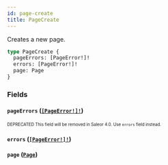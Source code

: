 ```yaml
---
id: page-create
title: PageCreate
---
```


Creates a new page.

```graphql
type PageCreate {
  pageErrors: [PageError!]!
  errors: [PageError!]!
  page: Page
}
```

### Fields

#### `pageErrors` ([`[PageError!]!`](/developer/api-reference/objects/page-error.mdx))

<sub><sup><span className="deprecatedTag">DEPRECATED</span> This field will be removed in Saleor 4.0. Use `errors` field instead.</sup></sub>

#### `errors` ([`[PageError!]!`](/developer/api-reference/objects/page-error.mdx))

#### `page` ([`Page`](/developer/api-reference/objects/page.mdx))
